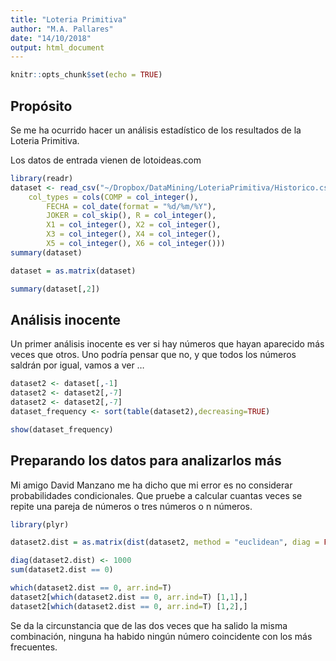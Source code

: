 ```yaml
---
title: "Loteria Primitiva"
author: "M.A. Pallares"
date: "14/10/2018"
output: html_document
---
```


```r
knitr::opts_chunk$set(echo = TRUE)
```

## Propósito

Se me ha ocurrido hacer un análisis estadístico de los resultados de la Loteria Primitiva.

Los datos de entrada vienen de lotoideas.com

```r
library(readr)
dataset <- read_csv("~/Dropbox/DataMining/LoteriaPrimitiva/Historico.csv", 
    col_types = cols(COMP = col_integer(), 
        FECHA = col_date(format = "%d/%m/%Y"), 
        JOKER = col_skip(), R = col_integer(), 
        X1 = col_integer(), X2 = col_integer(), 
        X3 = col_integer(), X4 = col_integer(), 
        X5 = col_integer(), X6 = col_integer()))
summary(dataset)

dataset = as.matrix(dataset)

summary(dataset[,2])

```

## Análisis inocente

Un primer análisis inocente es ver si hay números que hayan aparecido más veces que otros. Uno podría pensar que no, y que todos los números saldrán por igual, vamos a ver ...


```r
dataset2 <- dataset[,-1]
dataset2 <- dataset2[,-7]
dataset2 <- dataset2[,-7]
dataset_frequency <- sort(table(dataset2),decreasing=TRUE)

show(dataset_frequency)

```

## Preparando los datos para analizarlos más

Mi amigo David Manzano me ha dicho que mi error es no considerar probabilidades condicionales. Que pruebe a calcular cuantas veces se repite una pareja de números o tres números o n números.

``` r

library(plyr)

dataset2.dist = as.matrix(dist(dataset2, method = "euclidean", diag = FALSE, upper = FALSE))

diag(dataset2.dist) <- 1000
sum(dataset2.dist == 0)

which(dataset2.dist == 0, arr.ind=T)
dataset2[which(dataset2.dist == 0, arr.ind=T) [1,1],]
dataset2[which(dataset2.dist == 0, arr.ind=T) [1,2],]

```

Se da la circunstancia que de las dos veces que ha salido la misma combinación, ninguna ha habido ningún número coincidente con los más frecuentes.